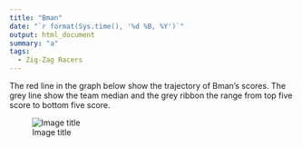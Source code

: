 ```yaml
---
title: "Bman"
date: "`r format(Sys.time(), '%d %B, %Y')`"
output: html_document
summary: "a"
tags:
  - Zig-Zag Racers
---
```


The red line in the graph below show the trajectory of Bman's scores. The grey line show the team median and the grey ribbon the range from top five score to bottom five score.

![Image title](Bman.jpg)
